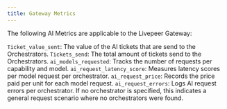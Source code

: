 ```yaml
---
title: Gateway Metrics
---
```


The following AI Metrics are applicable to the Livepeer Gateway:

`Ticket_value_sent`: The value of the AI tickets that are send to the Orchestrators.
`Tickets_send`: The total amount of tickets send to the Orchestrators.
`ai_models_requested`: Tracks the number of requests per capability and model.
`ai_request_latency_score`: Measures latency scores per model request per orchestrator.
`ai_request_price`: Records the price paid per unit for each model request.
`ai_request_errors`: Logs AI request errors per orchestrator. If no orchestrator is specified, this indicates a general request scenario where no orchestrators were found.